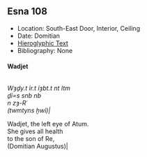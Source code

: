 ## Esna 108 {-}

<style>  
  .col2 {  
    columns: 2 300px;         /* number of columns and width in pixels*/  
    -webkit-columns: 2 300px; /* chrome, safari */  
    -moz-columns: 2 300px;    /* firefox */  
    -webkit-column-break-inside: avoid;  
    -page-break-inside: avoid;  
    -break-inside: avoid;  
  }  
  
</style>  

- Location: South-East Door, Interior, Ceiling
- Date: Domitian
- [Hieroglyphic Text](https://www.ifao.egnet.net/uploads/publications/enligne/Temples-Esna002.pdf#page=282){target="_blank"}
- Bibliography: None

#### Wadjet {-}
<div class="col2">
*Wȝḏy.t ỉr.t ỉȝbt.t nt Itm  *  
*ḏỉ=s snb nb  *  
*n zȝ-Rʿ  *  
*(twmtyns ḫwỉ)|  *  
    
Wadjet, the left eye of Atum.  
She gives all health   
to the son of Re,  
(Domitian Augustus)|  

</div>
